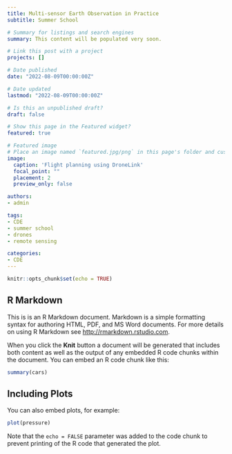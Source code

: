 ```yaml
---
title: Multi-sensor Earth Observation in Practice
subtitle: Summer School

# Summary for listings and search engines
summary: This content will be populated very soon.

# Link this post with a project
projects: []

# Date published
date: "2022-08-09T00:00:00Z"

# Date updated
lastmod: "2022-08-09T00:00:00Z"

# Is this an unpublished draft?
draft: false

# Show this page in the Featured widget?
featured: true

# Featured image
# Place an image named `featured.jpg/png` in this page's folder and customize its options here.
image:
  caption: 'Flight planning using DroneLink'
  focal_point: ""
  placement: 2
  preview_only: false

authors:
- admin

tags:
- CDE 
- summer school 
- drones 
- remote sensing

categories:
- CDE
---
```


```r
knitr::opts_chunk$set(echo = TRUE)
```

## R Markdown

This is is an R Markdown document. Markdown is a simple formatting syntax for authoring HTML, PDF, and MS Word documents. For more details on using R Markdown see <http://rmarkdown.rstudio.com>.

When you click the **Knit** button a document will be generated that includes both content as well as the output of any embedded R code chunks within the document. You can embed an R code chunk like this:

```r
summary(cars)
```

## Including Plots

You can also embed plots, for example:

```r
plot(pressure)
```

Note that the `echo = FALSE` parameter was added to the code chunk to prevent printing of the R code that generated the plot.
